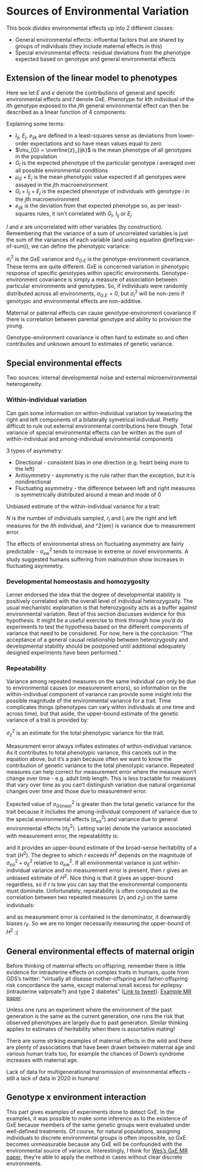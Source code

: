 # Sources of Environmental Variation

This book divides environmental effects up into 2 different classes:

* General environmental effects: influential factors that are shared by groups of individuals (they include maternal effects in this)
* Special environmental effects: residual deviations from the phenotype expected based on genotype and general environmental effects

## Extension of the linear model to phenotypes

Here we let $E$ and $e$ denote the contributions of general and specifc environmental effects and $I$ denote GxE. Phenotype for $k$th individual of the $i$th genotype exposed to the $j$th general environmental effect can then be described as a linear function of 4 components:

\begin{equation}
  z_{ijk} = G_{i} + I_{ij} + E_{j} + e_{ijk}
  (\#eq:phenotype-linear-model)
\end{equation}

Explaining some terms:

* $I_{ij}$, $E_{j}$, $e_{ijk}$ are defined in a least-squares sense as deviations from lower-order expectations and so have mean values equal to zero
* $\mu_{G} = \overline{z}_{ijk}$ is the mean phenotype of all genotypes in the population
* $G_i$ is the expected phenotype of the particular genotype $i$ averaged over all possible environmental conditions
* $\mu_G + E_{j}$ is the mean phenotypic value expected if all genotypes were assayed in the $j$th macroenvironment
* $G_i + I_{ij} + E_{j}$ is the expected phenotype of individuals with genotype $i$ in the $j$th macroenvironment
* $e_{ijk}$ is the deviation from that expected phenotype so, as per least-squares rules, it isn't correlated with $G_i$, $I_{ij}$ or $E_{j}$

$I$ and $e$ are uncorrelated with other variables (by construction). Remembering that the variance of a sum of uncorrelated variables is just the sum of the variances of each variable (and using equation \@ref(eq:var-of-sum)), we can define the phenotypic variance:

\begin{equation}
  \sigma^2_{P} = \sigma^2_{G} + \sigma^2_{I} + 2\sigma_{G.E} + \sigma^2_{E} + \sigma^2{e}
  (\#eq:total-phenotypic-variance)
\end{equation}

$\sigma^2_{I}$ is the GxE variance and $\sigma_{G.E}$ is the genotype-environment covariance. These terms are quite different. GxE is concerned variation in phenotypic response of specific genotypes within specific environments. Genotype-environment covariance is simply a measure of association between particular environments and genotypes. So, if individuals were randomly distributed across all environments, $\sigma_{G.E} = 0$, but $\sigma^2_{I}$ will be non-zero if genotypic and environmental effects are non-additive.

Maternal or paternal effects can cause genotype-environment covariance if there is correlation between parental genotype and ability to provision the young.

Genotype-environment covariance is often hard to estimate so and often contributes and unknown amount to estimates of genetic variance.

## Special environmental effects

Two sources: internal developmental noise and external microenvironmental heterogeneity.

### Within-individual variation

Can gain some information on within-individual variation by measuring the right and left components of a bilaterally symetrical individual. Pretty difficult to rule out external environmental contributions here though. Total variance of special environmental effects can be written as the sum of within-individual and among-individual environmental components

\begin{equation}
  \sigma^2_{e} = \sigma^2_{ew} + \sigma^2_{ea}
  (\#eq:special-environmental-effects-variance)
\end{equation}

3 types of asymmetry:

* Directional - consistent bias in one direction (e.g. heart being more to the left)
* Antisymmetry - asymmetry is the rule rather than the exception, but it is nondirectional
* Fluctuating asymmetry - the difference between left and right measures is symmetrically distributed around a mean and mode of 0

Unbiased estimate of the within-individual variance for a trait:

\begin{equation}
  \sigma^2_{ew} = \sum_{i=1}^{N} \frac{(r_i - l_i)^2}{2N} - \sigma^2_{em}
  (\#eq:within-individual-variance)
\end{equation}

$N$ is the number of individuals sampled, $r_i$ and $l_i$ are the right and left measures for the $i$th individual, and \sigma^2{em} is variance due to measurement error.

The effects of environmental stress on fluctuating asymmetry are fairly predictable - $\sigma^2_{ew}$ tends to increase in extreme or novel environments. A study suggested humans suffering from malnutrition show increases in fluctuating asymmetry.

### Developmental homeostasis and homozygosity

Lerner endorsed the idea that the degree of developmental stability is positively correlated with the overall level of individual heterozygosity. The usual mechanistic explanation is that heterozygosity acts as a buffer against environmental variation. Rest of this section discusses evidence for this hypothesis. It might be a useful exercise to think through how you'd do experiments to test the hypothesis based on the different components of variance that need to be considered. For now, here is the conclusion: "The acceptance of a general causal relationship between heterozygosity and developmental stability should be postponed until additional adequately designed experiments have been performed."

### Repeatability

Variance among repeated measures on the same individual can only be due to environmental causes (or measurement errors), so information on the within-individual component of variance can provide some insight into the possible magnitude of the environmental variance for a trait. Time complicates things (phenotypes can vary within individuals at one time and across time), but that aside, the upper-bound estimate of the genetic variance of a trait is provided by:

\begin{equation}
  \sigma^2_{G(max)} = \sigma^2_{z} - \sigma^2_{ew}
  (\#eq:genetic-variance-upper-bound)
\end{equation} 

$\sigma^2_{z}$ is an estimate for the total phenotypic variance for the trait.

Measurement error always inflates estimates of within-individual variance. As it contributes to total phenotypic variance, this cancels out in the equation above, but it's a pain because often we want to know the contribution of genetic variance to the total phenotypic variance. Repeated measures can help correct for measurement error where the measure won't change over time - e.g. adult limb length. This is less tractable for measures that vary over time as you can't distinguish variation due natural organismal changes over time and those due to measurement error.

Expected value of $\sigma^2_{G(max)}$ is greater than the total genetic variance for the trait because it includes the among-individual component of variance due to the special environmental effects ($\sigma^2_{ea}$) and variance due to general environmental effects ($\sigma^2_{E}$). Letting var(e) denote the variance associated with measurement error, the repeatablitity is:

\begin{equation}
  r = \frac{\sigma^2_{z} - \sigma^2_{ew}} {\sigma^2_{z} - \sigma^2_{em}}
  (\#eq:repeatability)
\end{equation}

and it provides an upper-bound estimate of the broad-sense heritability of a trait ($H^2$). The degree to which $r$ exceeds $H^2$ depends on the magnitude of $\sigma^2_{ea} + \sigma^2_{E}$ relative to $\sigma^2_{ew}$. If all environmental variance is just within-individual variance and no measurement error is present, then $r$ gives an unbiased estimate of $H^2$. Nice thing is that it gives an upper-bound regardless, so if $r$ is low you can say that the environmental components must dominate. Unfortunately, repeatability is often computed as the correlation between two repeated measures ($z_1$ and $z_2$) on the same individuals:

\begin{equation}
  r_F = \frac{\sigma(z_1, z_2)} {\sigma(z_1)\sigma(z_2)}
  (\#eq:falconer-repeatability)
\end{equation}

and as measurement error is contained in the denominator, it downwardly biases $r_F$. So we are no longer necessarily measuring the upper-bound of $H^2$ :(

## General environmental effects of maternal origin

Before thinking of maternal effects on offspring, remember there is little evidence for intrauterine effects on complex traits in humans, quote from GDS's twitter: "virtually all disease mother-offspring and father-offspring risk concordance the same, except maternal small excess for epilepsy (intrauterine valproate?) and type 2 diabetes" ([Link to tweet](https://twitter.com/mendel_random/status/1261221722344357889)). [Example MR paper](https://www.medrxiv.org/content/10.1101/2020.05.04.20091173v1.full).

Unless one runs an experiment where the environment of the past generation is the same as the current generation, one runs the risk that observed phenotypes are largely due to past generation. Similar thinking applies to estimates of heritability when there is assortative mating! 

There are some striking examples of maternal effects in the wild and there are plenty of associations that have been drawn between maternal age and various human traits too, for example the chances of Down's syndrome increases with maternal age. 

Lack of data for multigenerational transmission of environmental effects -- still a lack of data in 2020 in humans!

## Genotype x environment interaction

This part gives examples of experiments done to detect GxE. In the examples, it was possible to make some inference as to the existence of GxE because members of the same genetic groups were evaluated under well-defined treatments. Of course, for natural populations, assigning individuals to discrete environmental groups is often impossible, so GxE becomes unmeasurable because any GxE will be confounded with the environmental source of variance. Interestingly, I think for [Wes's GxE MR paper](https://academic.oup.com/ije/article/48/3/702/5193695), they're able to apply the method in cases without clear discrete environments. 
